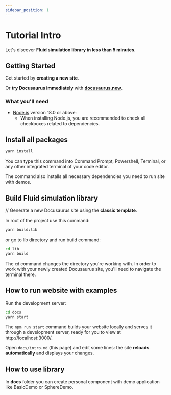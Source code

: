 ```yaml
---
sidebar_position: 1
---
```


# Tutorial Intro

Let's discover **Fluid simulation library in less than 5 minutes**.

## Getting Started

Get started by **creating a new site**.

Or **try Docusaurus immediately** with **[docusaurus.new](https://docusaurus.new)**.

### What you'll need

- [Node.js](https://nodejs.org/en/download/) version 18.0 or above:
  - When installing Node.js, you are recommended to check all checkboxes related to dependencies.

## Install all packages

```bash
yarn install
```

You can type this command into Command Prompt, Powershell, Terminal, or any other integrated terminal of your code editor.

The command also installs all necessary dependencies you need to run site with demos.

## Build Fluid simulation library

// Generate a new Docusaurus site using the **classic template**.

In root of the project use this command:

```bash
yarn build:lib
```
or go to lib directory and run build command:

```bash
cd lib
yarn build
```
The `cd` command changes the directory you're working with. In order to work with your newly created Docusaurus site, you'll need to navigate the terminal there.

## How to run website with examples

Run the development server:

```bash
cd docs
yarn start
```

The `npm run start` command builds your website locally and serves it through a development server, ready for you to view at http://localhost:3000/.

Open `docs/intro.md` (this page) and edit some lines: the site **reloads automatically** and displays your changes.

## How to use library

In **docs** folder you can create personal component with demo application like BasicDemo or SphereDemo.  

